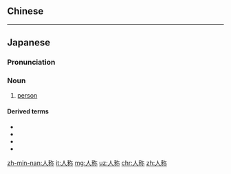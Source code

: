 {{also|人稱}}
==Chinese==
{{zh-see|人稱}}

----

==Japanese==
{{wikipedia|lang=ja}}
{{ja-kanjitab|にん|しょう|yomi=o}}

===Pronunciation===
{{ja-pron|acc=0|y=go|にんしょう}}

===Noun===
{{ja-noun|にんしょう|kyu=人稱}}

# {{lb|ja|grammar|sort=にんしょう}} [[person]]

====Derived terms====
* {{ja-r|一%人%称|いち%にん%しょう|[[first person]]}}
* {{ja-r|二%人%称|に%にん%しょう|[[second person]]}}
* {{ja-r|三%人%称|さん%にん%しょう|[[third person]]}}
* {{ja-r|人%称%代%名%詞|にん%しょう% だい%めい%し|[[personal pronoun]]}}

[[zh-min-nan:人称]]
[[it:人称]]
[[mg:人称]]
[[uz:人称]]
[[chr:人称]]
[[zh:人称]]